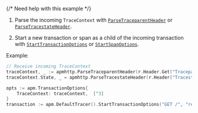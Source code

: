 
{/* Need help with this example */}

1. Parse the incoming `TraceContext` with
    [`ParseTraceparentHeader`](https://pkg.go.dev/go.elastic.co/apm/module/apmhttp/v2#ParseTraceparentHeader) or
    [`ParseTracestateHeader`](https://pkg.go.dev/go.elastic.co/apm/module/apmhttp/v2#ParseTracestateHeader).

1. Start a new transaction or span as a child of the incoming transaction with
    [`StartTransactionOptions`](((apm-go-ref))/api.html#tracer-api-start-transaction-options) or
    [`StartSpanOptions`](((apm-go-ref))/api.html#transaction-start-span-options).

Example:

```go
// Receive incoming TraceContext
traceContext, _ := apmhttp.ParseTraceparentHeader(r.Header.Get("Traceparent"))  [^1]
traceContext.State, _ = apmhttp.ParseTracestateHeader(r.Header["Tracestate"]...)  [^2]

opts := apm.TransactionOptions{
	TraceContext: traceContext,  [^3]
}
transaction := apm.DefaultTracer().StartTransactionOptions("GET /", "request", opts)  [^4]
```
[^1]: Parse the `TraceParent` header
[^2]: Parse the `Tracestate` header
[^3]: Set the parent trace context
[^4]: Start a new transaction as a child of the received `TraceContext`
